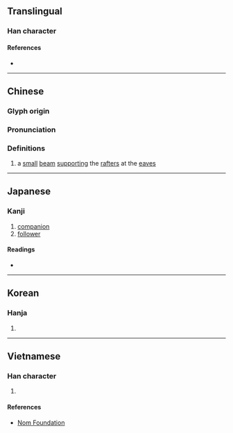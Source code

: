 {{character info/new}}
==Translingual==

===Han character===
{{Han char|rn=75|rad=木|as=07|sn=11|four=46960|canj=DRHR,DRR|ids=⿰木呂, ⿰木吕}}

====References====
* {{Han ref|kx=0530.010|dkj=14862|dj=0918.020|hdz=21199.020|uh=68A0|ud=26784|bh=D5CD|bd=54733}}

----

==Chinese==
{{zh-forms}}

===Glyph origin===
{{Han etym}}

===Pronunciation===
{{zh-pron
|m=lǚ
|c=leoi5
|mc=y
|oc=y
|ma=
|cat=n
}}

===Definitions===
{{zh-hanzi}}

# a [[small]] [[beam]] [[support]]ing the [[rafter]]s at the [[eave]]s

----

==Japanese==

===Kanji===
{{ja-kanji|grade=|rs=木07}}

# [[companion]]
# [[follower]]

====Readings====
* {{ja-readings|on=[[りょ]] (ryo)|kun=[[ひさし]] (hisashi)}}

----

==Korean==

===Hanja===
{{ko-hanja|hangeul=[[려]]>[[여]]|eumhun=|rv=ryeo>yeo|mr=ryŏ>yŏ|y=lye>ye}}

# {{defn|lang=ko|sort=木07}}

----

==Vietnamese==

===Han character===
{{vi-readings|rs=木07|hanviet=lữ}}

# {{defn|lang=vi|sort=木07}}

====References====
* [http://nomfoundation.org/common/nom_details.php?codepoint=68a0 Nom Foundation]